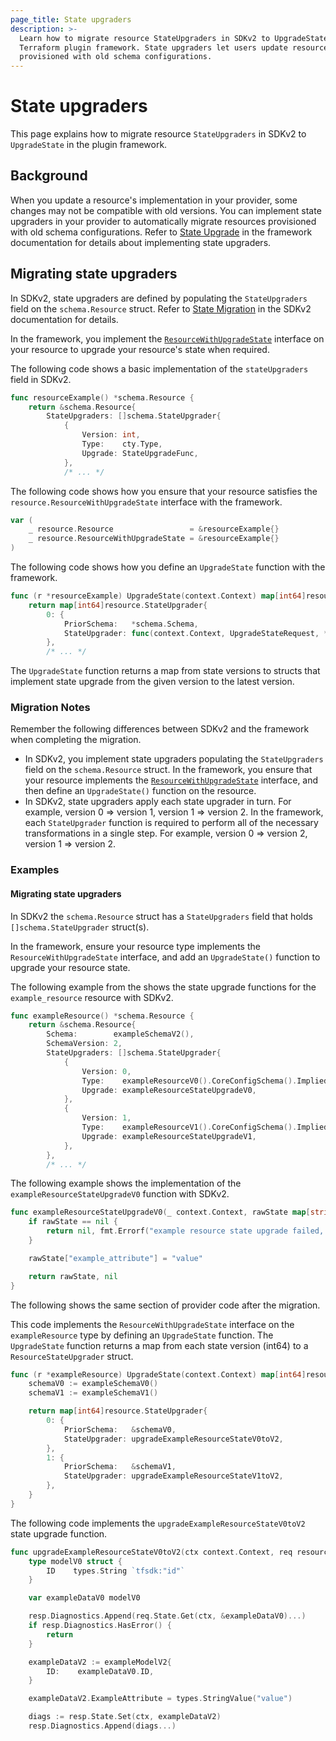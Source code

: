 ```yaml
---
page_title: State upgraders
description: >-
  Learn how to migrate resource StateUpgraders in SDKv2 to UpgradeState in the
  Terraform plugin framework. State upgraders let users update resources
  provisioned with old schema configurations.
---
```


# State upgraders

This page explains how to migrate resource `StateUpgraders` in SDKv2 to
`UpgradeState` in the plugin framework.

## Background

When you update a resource's implementation in your provider, some changes may
not be compatible with old versions. You can implement state upgraders in your
provider to automatically migrate resources provisioned with old schema
configurations. Refer to [State
Upgrade](/terraform/plugin/framework/resources/state-upgrade) in the framework
documentation for details about implementing state upgraders.

## Migrating state upgraders

In SDKv2, state upgraders are defined by populating the `StateUpgraders` field
on the `schema.Resource` struct. Refer to [State
Migration](/terraform/plugin/sdkv2/resources/state-migration) in the SDKv2
documentation for details.

In the framework, you implement the
[`ResourceWithUpgradeState`](https://pkg.go.dev/github.com/hashicorp/terraform-plugin-framework/resource#ResourceWithUpgradeState)
interface on your resource to upgrade your resource's state when required.

The following code shows a basic implementation of the `stateUpgraders` field in
SDKv2.

<CodeBlockConfig filename="SDKv2">

```go
func resourceExample() *schema.Resource {
    return &schema.Resource{
        StateUpgraders: []schema.StateUpgrader{
            {
                Version: int,
                Type:    cty.Type,
                Upgrade: StateUpgradeFunc,
            },
            /* ... */
```

</CodeBlockConfig>

The following code shows how you ensure that your resource satisfies the
`resource.ResourceWithUpgradeState` interface with the framework.

<CodeBlockConfig filename="Framework">

```go
var (
    _ resource.Resource                 = &resourceExample{}
    _ resource.ResourceWithUpgradeState = &resourceExample{}
)
```

</CodeBlockConfig>

The following code shows how you define an `UpgradeState` function with the
framework.

<CodeBlockConfig filename="Framework">

```go
func (r *resourceExample) UpgradeState(context.Context) map[int64]resource.StateUpgrader {
    return map[int64]resource.StateUpgrader{
        0: {
            PriorSchema:   *schema.Schema,
            StateUpgrader: func(context.Context, UpgradeStateRequest, *UpgradeStateResponse),
        },
        /* ... */
```

</CodeBlockConfig>

The `UpgradeState` function returns a map from state versions to structs that
implement state upgrade from the given version to the latest version.

### Migration Notes

Remember the following differences between SDKv2 and the framework when
completing the migration.

- In SDKv2, you implement state upgraders populating the `StateUpgraders` field
  on the `schema.Resource` struct. In the framework, you ensure that your
  resource implements the
  [`ResourceWithUpgradeState`](https://pkg.go.dev/github.com/hashicorp/terraform-plugin-framework/resource#ResourceWithUpgradeState)
  interface, and then define an `UpgradeState()` function on the resource.
- In SDKv2, state upgraders apply each state upgrader in turn. For example,
  version 0 => version 1, version 1 => version 2. In the framework, each
  `StateUpgrader` function is required to perform all of the necessary
  transformations in a single step. For example, version 0 => version 2, version
  1 => version 2.

### Examples


#### Migrating state upgraders

In SDKv2 the `schema.Resource` struct has a `StateUpgraders` field that holds
`[]schema.StateUpgrader` struct(s).

In the framework, ensure your resource type implements the
`ResourceWithUpgradeState` interface, and add an `UpgradeState()` function to
upgrade your resource state.

The following example from the shows the state upgrade functions for the
`example_resource` resource with SDKv2.

<CodeBlockConfig filename="SDKv2">

```go
func exampleResource() *schema.Resource {
    return &schema.Resource{
        Schema:        exampleSchemaV2(),
        SchemaVersion: 2,
        StateUpgraders: []schema.StateUpgrader{
            {
                Version: 0,
                Type:    exampleResourceV0().CoreConfigSchema().ImpliedType(),
                Upgrade: exampleResourceStateUpgradeV0,
            },
            {
                Version: 1,
                Type:    exampleResourceV1().CoreConfigSchema().ImpliedType(),
                Upgrade: exampleResourceStateUpgradeV1,
            },
        },
        /* ... */
```

</CodeBlockConfig>

The following example shows the implementation of the
`exampleResourceStateUpgradeV0` function with SDKv2.

<CodeBlockConfig filename="SDKv2">

```go
func exampleResourceStateUpgradeV0(_ context.Context, rawState map[string]interface{}, _ interface{}) (map[string]interface{}, error) {
    if rawState == nil {
        return nil, fmt.Errorf("example resource state upgrade failed, state is nil")
    }

    rawState["example_attribute"] = "value"

    return rawState, nil
}
```

</CodeBlockConfig>

The following shows the same section of provider code after the migration.

This code implements the `ResourceWithUpgradeState` interface on the
`exampleResource` type by defining an `UpgradeState` function. The
`UpgradeState` function returns a map from each state version (int64) to a
`ResourceStateUpgrader` struct.

<CodeBlockConfig filename="Framework">

```go
func (r *exampleResource) UpgradeState(context.Context) map[int64]resource.StateUpgrader {
    schemaV0 := exampleSchemaV0()
    schemaV1 := exampleSchemaV1()

    return map[int64]resource.StateUpgrader{
        0: {
            PriorSchema:   &schemaV0,
            StateUpgrader: upgradeExampleResourceStateV0toV2,
        },
        1: {
            PriorSchema:   &schemaV1,
            StateUpgrader: upgradeExampleResourceStateV1toV2,
        },
    }
}
```

</CodeBlockConfig>

The following code implements the `upgradeExampleResourceStateV0toV2` state
upgrade function.

<CodeBlockConfig filename="Framework">

```go
func upgradeExampleResourceStateV0toV2(ctx context.Context, req resource.UpgradeStateRequest, resp *resource.UpgradeStateResponse) {
	type modelV0 struct {
		ID    types.String `tfsdk:"id"`
	}

	var exampleDataV0 modelV0

	resp.Diagnostics.Append(req.State.Get(ctx, &exampleDataV0)...)
	if resp.Diagnostics.HasError() {
		return
	}

	exampleDataV2 := exampleModelV2{
		ID:    exampleDataV0.ID,
	}

	exampleDataV2.ExampleAttribute = types.StringValue("value")

	diags := resp.State.Set(ctx, exampleDataV2)
	resp.Diagnostics.Append(diags...)
```

</CodeBlockConfig>

<!-- FIXME: Any other common use cases that require examples? -->
